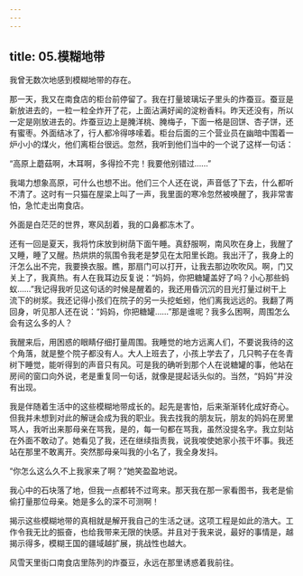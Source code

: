 ```yaml
---
---
---
```

title: 05.模糊地带
---




我曾无数次地感到模糊地带的存在。

那一天，我又在南食店的柜台前停留了。我在打量玻璃坛子里头的炸蚕豆。蚕豆是新放进去的，一粒一粒全炸开了花，上面沾满好闻的淀粉香料。昨天还没有，所以一定是刚放进去的。炸蚕豆边上是腌洋桃、腌梅子，下面一格是回饼、杏子饼，还有蜜枣。外面结冰了，行人都冷得哆嗦着。柜台后面的三个营业员在幽暗中围着一炉小小的煤火，他们离柜台很远。忽然，我听到他们当中的一个说了这样一句话：

“高原上蘑菇啊，木耳啊，多得捡不完！我要他别错过……”

我竭力想象高原，可什么也想不出。他们三个人还在说，声音低了下去，什么都听不清了。这时有一只猫在屋梁上叫了一声，我里面的寒冷忽然被唤醒了，我非常害怕，急忙走出南食店。

外面是白茫茫的世界，寒风刮着，我的口鼻都冻木了。

还有一回是夏天，我将竹床放到树荫下面午睡。真舒服啊，南风吹在身上，我醒了又睡，睡了又醒。热烘烘的氛围令我老是梦见在太阳里长跑。我出汗了，我身上的汗怎么出不完，我要换衣服。瞧，那扇门可以打开，让我去那边吹吹风。啊，门又关上了，我真热。有人在我耳边反复说：“妈妈，你把糖罐盖好了吗？小心那些蚂蚁……”我记得我听见这句话的时候是醒着的，我还用昏沉沉的目光打量过树干上流下的树浆。我还记得小孩们在院子的另一头挖蚯蚓，他们离我远远的。我翻了两回身，听见那人还在说：“妈妈，你把糖罐……”那是谁呢？我多么困啊，周围怎么会有这么多的人？

我醒来后，用困惑的眼睛仔细打量周围。我睡觉的地方远离人们，不要说我待的这个角落，就是整个院子都没有人。大人上班去了，小孩上学去了，几只鸭子在冬青树下睡觉，能听得到的声音只有风。可是我的确听到那个人在说糖罐的事，他站在房间的窗口向外说，老是重复同一句话，就像是提起话头似的。当然，“妈妈”并没有出现。

我是伴随着生活中的这些模糊地带成长的。起先是害怕，后来渐渐转化成好奇心。但我并未想到对此的解谜会成为我的职业。我去找我的朋友玩，朋友的妈妈在房里骂人，我听出来那母亲在骂我，是的，每一句都在骂我，虽然没提名字。我立刻站在外面不敢动了。她看见了我，还在继续指责我，说我唆使她家小孩干坏事。我还站在那里不敢离开。突然那母亲叫我的小名了，我全身发抖。

“你怎么这么久不上我家来了啊？”她笑盈盈地说。

我心中的石块落了地，但我一点都转不过弯来。那天我在那一家看图书，我老是偷偷打量那位母亲。她是多么的深不可测啊！

揭示这些模糊地带的真相就是解开我自己的生活之谜。这项工程是如此的浩大。工作令我无比的振奋，也给我带来无限的快感。并且对于我来说，最好的事情是，越揭示得多，模糊王国的疆域越扩展，挑战性也越大。

风雪天里街口南食店里陈列的炸蚕豆，永远在那里诱惑着我前往。